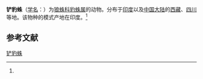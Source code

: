 {{Speciesbox
| name = 铲豹蛛
| status = 
| status_system = 
| image = 
| genus = Pardosa
| species = kupupa
| authority = (Tikader, 1970)<ref name='id13869'>{{cite web| url =http://www.bioinfo.cn/db05/BjdwSpecies.php?action=view&id=13869| title =铲豹蛛| work =《中国动物物种编目数据库》| publisher =中国科学院微生物研究所| author =中国科学院动物研究所| accessdate =2009-04-28| deadurl =yes| archiveurl =https://web.archive.org/web/20160305060653/http://www.bioinfo.cn/db05/BjdwSpecies.php?action=view&id=13869| archivedate =2016-03-05}}</ref>
}}

'''铲豹蛛'''（[[学名|学名]]：{{lang|la|''Pardosa kupupa''}}）为[[狼蛛科|狼蛛科]][[豹蛛属|豹蛛属]]的动物。分布于[[印度|印度]]以及[[中国大陆|中国大陆]]的[[西藏|西藏]]、[[四川|四川]]等地。该物种的模式产地在印度。<ref name='id13869'/>

== 参考文献 ==
{{reflist}}

{{Wikispecies|Pardosa kupupa}}
{{Taxonbar|from=Q2457798}}

[[Category:豹蛛属|铲豹蛛]]


{{蜘蛛小作品}}